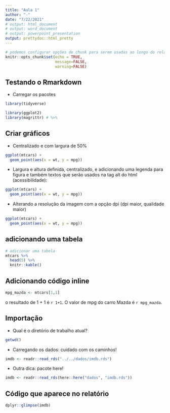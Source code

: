 ```yaml
---
title: "Aula 1"
author: "-"
date: "7/22/2021"
# output: html_document
# output: word_document
# output: powerpoint_presentation
output: prettydoc::html_pretty
---
```


```r
# podemos configurar opções de chunk para serem usadas ao longo do relatório
knitr::opts_chunk$set(echo = TRUE,
                      message=FALSE,
                      warning=FALSE)
```


## Testando o Rmarkdown

- Carregar os pacotes

```r
library(tidyverse)
```


```r
library(ggplot2)
library(magrittr) # %>% 
```

## Criar gráficos

- Centralizado e com largura de 50%

```r
ggplot(mtcars) +
  geom_point(aes(x = wt, y = mpg))
```

- Largura e altura definida, centralizado, e adicionando uma legenda para figura e também textos que serão usados na tag alt do html (acessibilidade):

```r
ggplot(mtcars) +
  geom_point(aes(x = wt, y = mpg))
```

- Alterando a resolução da imagem com a opção dpi (dpi maior, qualidade maior)
```r
ggplot(mtcars) +
  geom_point(aes(x = wt, y = mpg))
```

## adicionando uma tabela

```r
# adicionar uma tabela
mtcars %>% 
  head(5) %>% 
  knitr::kable()
```

## Adicionando código inline

```r
mpg_mazda <- mtcars[1,1]
```


o resultado de 1 + 1  é `r 1+1`. O valor de mpg do carro Mazda é `r mpg_mazda`.


## Importação

- Qual é o diretório de trabalho atual?

```r
getwd()
```

- Carregando os dados: cuidado com os caminhos!

```r
imdb <- readr::read_rds("../../dados/imdb.rds")
```


- Outra dica: pacote here!

```r
imdb <- readr::read_rds(here::here("dados", "imdb.rds"))
```



## Código que aparece no relatório

```r
dplyr::glimpse(imdb)
```

